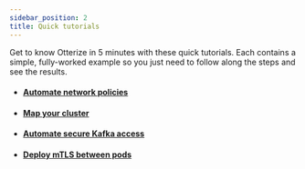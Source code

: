 ```yaml
---
sidebar_position: 2
title: Quick tutorials
---
```


Get to know Otterize in 5 minutes with these quick tutorials.
Each contains a simple, fully-worked example so you just need to follow along
the steps and see the results.

- #### [Automate network policies](/quick-tutorials/k8s-network-policies)

- #### [Map your cluster](/quick-tutorials/k8s-network-mapper)

- #### [Automate secure Kafka access](/quick-tutorials/k8s-kafka-mtls)

- #### [Deploy mTLS between pods](/quick-tutorials/k8s-mtls)
